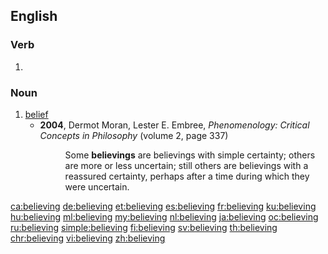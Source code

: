 ==English==

===Verb===
{{head|en|present participle}}

# {{present participle of|believe|lang=en|nocat=1}}

===Noun===
{{en-noun}}

# [[belief]]
#* '''2004''', Dermot Moran, ‎Lester E. Embree, ''Phenomenology: Critical Concepts in Philosophy'' (volume 2, page 337)
#*: Some '''believings''' are believings with simple certainty; others are more or less uncertain; still others are believings with a reassured certainty, perhaps after a time during which they were uncertain.

[[ca:believing]]
[[de:believing]]
[[et:believing]]
[[es:believing]]
[[fr:believing]]
[[ku:believing]]
[[hu:believing]]
[[ml:believing]]
[[my:believing]]
[[nl:believing]]
[[ja:believing]]
[[oc:believing]]
[[ru:believing]]
[[simple:believing]]
[[fi:believing]]
[[sv:believing]]
[[th:believing]]
[[chr:believing]]
[[vi:believing]]
[[zh:believing]]